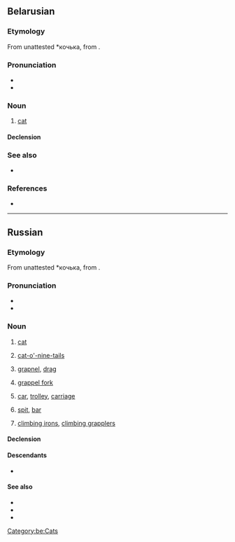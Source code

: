 ==Belarusian==
{{wikipedia|lang=be}}

===Etymology===
From unattested {{inh|be|orv|-}} *кочька, from {{inh|be|sla-pro|*koťьka}}.

===Pronunciation===
* {{be-IPA|ко́шка}}
* {{audio|be|Be-{{PAGENAME}}.ogg|Audio}}

===Noun===
{{be-noun|ко́шка|f}}

# [[cat]]

====Declension====
{{be-decl-noun|ко́шка|ко́шкі|ко́шкі|ко́шак|ко́шцы|ко́шкам|ко́шку|ко́шак|ко́шкай, ко́шкаю|ко́шкамі|ко́шцы|ко́шках}}

===See also===
* {{l|be|кот}}

===References===
* {{R:be:slounik.org}}

[[Category:be:Cats]]

----

==Russian==

===Etymology===
From unattested {{inh|ru|orv|-}} *кочька, from {{inh|ru|sla-pro|*koťьka}}.

===Pronunciation===
* {{ru-IPA|ко́шка}}
* {{audio|ru|Ru-{{PAGENAME}}.ogg|Audio}}

===Noun===
{{ru-noun+|ко́шка|*|a=an}}

# [[cat]]
#: {{uxi|ru|[[жить]] [[как]] '''ко́шка''' [[с]] [[собака|соба́кой]]|to lead a cat-and-dog life}}
#: {{uxi|ru|[[игра́ть]] [[в]] '''ко́шки'''-мышки|play cat-and-mouse}}
#: {{uxi|ru|но́чью [[весь|все]] '''ко́шки''' се́ры|at night all cats are gray}}
#: {{uxi|ru|[[у]] него́ '''ко́шки''' [[скрести|скребу́т]] [[на]] [[се́рдце]]|he is sick at heart (very upset)}}
# [[cat-o'-nine-tails]]
# {{lb|ru|technical}} [[grapnel]], [[drag]]
# {{lb|ru|technical}} [[grappel fork]]
# {{lb|ru|cranes}} [[car]], [[trolley]], [[carriage]]
# {{lb|ru|geology}} [[spit]], [[bar]]
# {{lb|ru|in the plural}} [[climbing irons]], [[climbing grapplers]]

====Declension====
{{ru-noun-table|ко́шка|*|a=an}}
{{ru-noun-table|old=1|ко́шка|*|a=an}}

====Descendants====
* {{desc|sah|куоска|bor=1}}

====See also====
* {{l|ru|кот}}
* {{l|ru|пу́ська}}
* {{l|ru|кису́ня}}

{{topics|ru|Cats}}